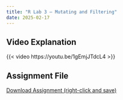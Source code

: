 ```yaml
---
title: "R Lab 3 – Mutating and Filtering"
date: 2025-02-17
---
```



## Video Explanation

{{< video https://youtu.be/1gEmjJTdcL4 >}}



## Assignment File

[Download Assignment (right-click and save)](/assignments/r_labs/lab_3_mutating_and_filtering.qmd)

